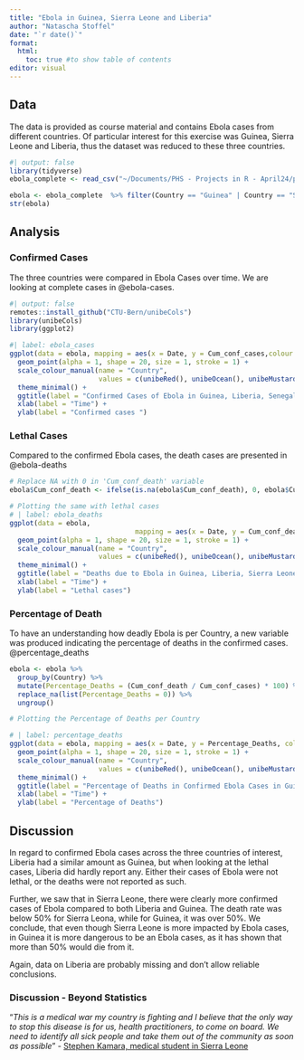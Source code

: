 ```yaml
---
title: "Ebola in Guinea, Sierra Leone and Liberia"
author: "Natascha Stoffel"
date: "`r date()`"
format: 
  html:
    toc: true #to show table of contents
editor: visual
---
```


## Data

The data is provided as course material and contains Ebola cases from different countries. Of particular interest for this exercise was Guinea, Sierra Leone and Liberia, thus the dataset was reduced to these three countries.

```r
#| output: false
library(tidyverse)
ebola_complete <- read_csv("~/Documents/PHS - Projects in R - April24/projects-in-R-main/data/raw/ebola.csv")

ebola <- ebola_complete  %>% filter(Country == "Guinea" | Country == "Sierra Leone" | Country == "Liberia")
str(ebola)
```

## Analysis

### Confirmed Cases

The three countries were compared in Ebola Cases over time. We are looking at complete cases in @ebola-cases.

```r
#| output: false
remotes::install_github("CTU-Bern/unibeCols")
library(unibeCols)
library(ggplot2)
```

```r
#| label: ebola_cases
ggplot(data = ebola, mapping = aes(x = Date, y = Cum_conf_cases,colour = Country)) + 
  geom_point(alpha = 1, shape = 20, size = 1, stroke = 1) +
  scale_colour_manual(name = "Country",
                      values = c(unibeRed(), unibeOcean(), unibeMustard())) +
  theme_minimal() +
  ggtitle(label = "Confirmed Cases of Ebola in Guinea, Liberia, Senegal") +
  xlab(label = "Time") +
  ylab(label = "Confirmed cases ")
```

### Lethal Cases

Compared to the confirmed Ebola cases, the death cases are presented in @ebola-deaths

```r
# Replace NA with 0 in 'Cum_conf_death' variable
ebola$Cum_conf_death <- ifelse(is.na(ebola$Cum_conf_death), 0, ebola$Cum_conf_death)

# Plotting the same with lethal cases
# | label: ebola_deaths
ggplot(data = ebola, 
                               mapping = aes(x = Date, y = Cum_conf_death, colour = Country)) + 
  geom_point(alpha = 1, shape = 20, size = 1, stroke = 1) +
  scale_colour_manual(name = "Country",
                      values = c(unibeRed(), unibeOcean(), unibeMustard())) +
  theme_minimal() +
  ggtitle(label = "Deaths due to Ebola in Guinea, Liberia, Sierra Leone") +
  xlab(label = "Time") +
  ylab(label = "Lethal cases")
```

### Percentage of Death

To have an understanding how deadly Ebola is per Country, a new variable was produced indicating the percentage of deaths in the confirmed cases. @percentage_deaths

```r
ebola <- ebola %>%
  group_by(Country) %>%
  mutate(Percentage_Deaths = (Cum_conf_death / Cum_conf_cases) * 100) %>%
  replace_na(list(Percentage_Deaths = 0)) %>%
  ungroup()

# Plotting the Percentage of Deaths per Country

# | label: percentage_deaths
ggplot(data = ebola, mapping = aes(x = Date, y = Percentage_Deaths, colour = Country)) + 
  geom_point(alpha = 1, shape = 20, size = 1, stroke = 1) +
  scale_colour_manual(name = "Country",
                      values = c(unibeRed(), unibeOcean(), unibeMustard())) +
  theme_minimal() +
  ggtitle(label = "Percentage of Deaths in Confirmed Ebola Cases in Guinea, Liberia, Sierra Leone") +
  xlab(label = "Time") +
  ylab(label = "Percentage of Deaths")
```

## Discussion

In regard to confirmed Ebola cases across the three countries of interest, Liberia had a similar amount as Guinea, but when looking at the lethal cases, Liberia did hardly report any. Either their cases of Ebola were not lethal, or the deaths were not reported as such.

Further, we saw that in Sierra Leone, there were clearly more confirmed cases of Ebola compared to both Liberia and Guinea. The death rate was below 50% for Sierra Leona, while for Guinea, it was over 50%. We conclude, that even though Sierra Leone is more impacted by Ebola cases, in Guinea it is more dangerous to be an Ebola cases, as it has shown that more than 50% would die from it.

Again, data on Liberia are probably missing and don't allow reliable conclusions.

### Discussion - Beyond Statistics

"*This is a medical war my country is fighting and I believe that the only way to stop this disease is for us, health practitioners, to come on board. We need to identify all sick people and take them out of the community as soon as possible*" - [Stephen Kamara, medical student in Sierra Leone](https://www.who.int/news-room/spotlight/one-year-into-the-ebola-epidemic/ebola-in-sierra-leone-a-slow-start-to-an-outbreak-that-eventually-outpaced-all-others)
